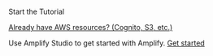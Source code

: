 <br />
<InternalLinkButton href="/android/start/getting-started/installation/">
  <span slot="text">Start the Tutorial</span>
</InternalLinkButton>

[Already have AWS resources? (Cognito, S3, etc.)](/lib/project-setup/use-existing-resources)

Use Amplify Studio to get started with Amplify. [Get started](https://sandbox.amplifyapp.com/getting-started)
